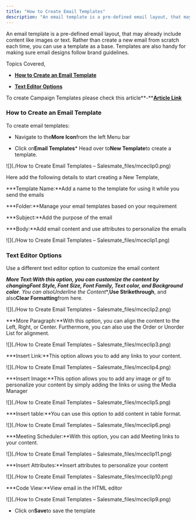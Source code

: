 ```yaml
---
title: "How to Create Email Templates"
description: "An email template is a pre-defined email layout, that may already include content like images or text. Rather than create a new email from scratch eac..."
---
```


An email template is a pre-defined email layout, that may already include content like images or text. Rather than create a new email from scratch each time, you can use a template as a base. Templates are also handy for making sure email designs follow brand guidelines.

Topics Covered,


*   [**How to Create an Email Template**](https://support.salesmate.io/hc/en-us/articles/6309996481177-How-to-Create-Email-Templates#h_01H5SECMF1KTV3JVZTTP9AWAV5)

*   [**Text Editor Options**](https://support.salesmate.io/hc/en-us/articles/6309996481177-How-to-Create-Email-Templates#h_01H5SFKY1TVF118BCQ4PMDYWS7)

To create Campaign Templates please check this article**\-**[**Article Link**](https://support.salesmate.io/hc/en-us/articles/19847146942361 "/hc/en-us/articles/19847146942361")


### How to Create an Email Template

To create email templates:


*   Navigate to the**More Icon**from the left Menu bar

*   Click on**Email Templates***   Head over to**New Template**to create a template.

![](./How to Create Email Templates – Salesmate_files/mceclip0.png)

Here add the following details to start creating a New Template,


***Template Name:**Add a name to the template for using it while you send the emails

***Folder:**Manage your email templates based on your requirement

***Subject:**Add the purpose of the email

***Body:**Add email content and use attributes to personalize the emails

![](./How to Create Email Templates – Salesmate_files/mceclip1.png)


### Text Editor Options

Use a different text editor option to customize the email content


***More Text:**With this option, you can customize the content by changing**Font Style, Font Size, Font Family, Text color, and Background color**. You can also**Underline the Content**,**Use Strikethrough**, and also**Clear Formatting**from here.

![](./How to Create Email Templates – Salesmate_files/mceclip2.png)


***More Paragraph:**With this option, you can align the content to the Left, Right, or Center. Furthermore, you can also use the Order or Unorder List for alignment.

![](./How to Create Email Templates – Salesmate_files/mceclip3.png)


***Insert Link:**This option allows you to add any links to your content.

![](./How to Create Email Templates – Salesmate_files/mceclip4.png)


***Insert Image:**This option allows you to add any image or gif to personalize your content by simply adding the links or using the Media Manager

![](./How to Create Email Templates – Salesmate_files/mceclip5.png)


***Insert table:**You can use this option to add content in table format.

![](./How to Create Email Templates – Salesmate_files/mceclip6.png)


***Meeting Scheduler:**With this option, you can add Meeting links to your content.

![](./How to Create Email Templates – Salesmate_files/mceclip11.png)


***Insert Attributes:**Insert attributes to personalize your content

![](./How to Create Email Templates – Salesmate_files/mceclip10.png)


***Code View:**View email in the HTML editor

![](./How to Create Email Templates – Salesmate_files/mceclip9.png)


*   Click on**Save**to save the template
